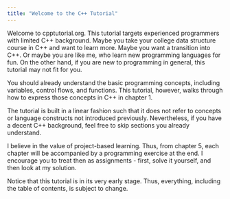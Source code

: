 ```yaml
---
title: "Welcome to the C++ Tutorial"
---
```


Welcome to cpptutorial.org. This tutorial targets experienced programmers with limited C++ background. Maybe you take your college data structure course in C++ and want to learn more. Maybe you want a transition into C++. Or maybe you are like me, who learn new programming languages for fun. On the other hand, if you are new to programming in general, this tutorial may not fit for you.

You should already understand the basic programming concepts, including variables, control flows, and functions. This tutorial, however, walks through how to express those concepts in C++ in chapter 1.

The tutorial is built in a linear fashion such that it does not refer to concepts or language constructs not introduced previously. Nevertheless, if you have a decent C++ background, feel free to skip sections you already understand.

I believe in the value of project-based learning. Thus, from chapter 5, each chapter will be accompanied by a programming exercise at the end. I encourage you to treat then as assignments - first, solve it yourself, and then look at my solution.

Notice that this tutorial is in its very early stage. Thus, everything, including the table of contents, is subject to change.
